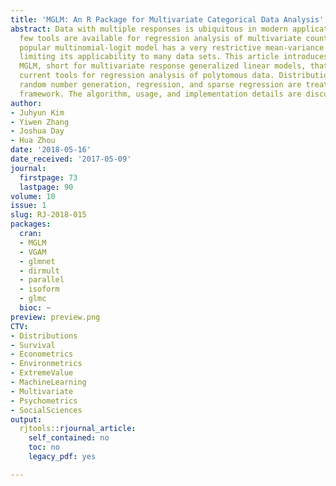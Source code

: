 ```yaml
---
title: 'MGLM: An R Package for Multivariate Categorical Data Analysis'
abstract: Data with multiple responses is ubiquitous in modern applications. However,
  few tools are available for regression analysis of multivariate counts. The most
  popular multinomial-logit model has a very restrictive mean-variance structure,
  limiting its applicability to many data sets. This article introduces an R package
  MGLM, short for multivariate response generalized linear models, that expands the
  current tools for regression analysis of polytomous data. Distribution fitting,
  random number generation, regression, and sparse regression are treated in a unifying
  framework. The algorithm, usage, and implementation details are discussed.
author:
- Juhyun Kim
- Yiwen Zhang
- Joshua Day
- Hua Zhou
date: '2018-05-16'
date_received: '2017-05-09'
journal:
  firstpage: 73
  lastpage: 90
volume: 10
issue: 1
slug: RJ-2018-015
packages:
  cran:
  - MGLM
  - VGAM
  - glmnet
  - dirmult
  - parallel
  - isoform
  - glmc
  bioc: ~
preview: preview.png
CTV:
- Distributions
- Survival
- Econometrics
- Environmetrics
- ExtremeValue
- MachineLearning
- Multivariate
- Psychometrics
- SocialSciences
output:
  rjtools::rjournal_article:
    self_contained: no
    toc: no
    legacy_pdf: yes

---
```

